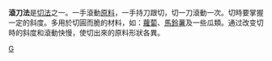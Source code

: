 {{Unreferenced |time=2010-06-14T15:50:42+00:00 }}
'''滾刀法'''是[[切法|切法]]之一。一手滾動[[原料|原料]]，一手持刀跟切，切一刀滾動一次。切時要掌握一定的斜度。多用於切圓而脆的材料，如：[[蘿蔔|蘿蔔]]、[[馬鈴薯|馬鈴薯]]及一些瓜類。通过改变切時的斜度和滾動快慢，使切出來的原料形狀各異。

[[Category:切法|G]]